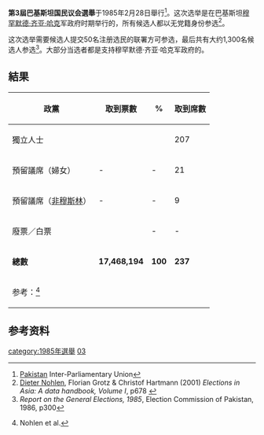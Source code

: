 {{Infobox election
| election_name = 1985年巴基斯坦大选
| country = 巴基斯坦
| type = parliamentary
| ongoing = no
| previous_election = 1977年巴基斯坦大选
| previous_year = 1977
| next_election = 1988年巴基斯坦大选
| next_year = 1988
| election_date = 1985年2月28日
| seats_for_election = [[巴基斯坦国民议会|巴基斯坦国民议会]]的所有237个席位
| majority_seats = 119
| turnout = 52.93%（{{decrease}} 10.17%）
| party1 = 无党籍
| seats_before1 = 8
| seats1 = '''237'''
| seat_change1 = {{increase}} 229
| popular_vote1 =
| percentage1 = '''100%'''
| title = 总理
| before_election = 无
| before_party = 
| posttitle = 选出总理
| after_election = [[穆罕默德·汗·居內久|穆罕默德·汗·居內久]]
| after_party = 无党籍
| map_size = 
| map_image = File:Pakistan General election 1985.png
| map_caption = 选举地图
}}{{Politics of Pakistan}}
'''第3屆巴基斯坦国民议会選舉'''于1985年2月28日舉行<ref name=IPU>[http://www.ipu.org/parline-e/reports/arc/PAKISTAN_1985_E.PDF Pakistan] {{Wayback|url=http://www.ipu.org/parline-e/reports/arc/PAKISTAN_1985_E.PDF |date=20160305074536 }} Inter-Parliamentary Union</ref>。这次选举是在巴基斯坦[[穆罕默德·齐亚·哈克|穆罕默德·齐亚·哈克]]军政府时期举行的，所有候选人都以无党籍身份参选<ref>[[Dieter_Nohlen|Dieter Nohlen]], Florian Grotz & Christof Hartmann (2001) ''Elections in Asia: A data handbook, Volume I'', p678 {{ISBN|0-19-924958-X}}</ref>。

这次选举需要候选人提交50名注册选民的联署方可参选，最后共有大约1,300名候选人参选<ref>''Report on the General Elections, 1985'', Election Commission of Pakistan, 1986, p300</ref>。大部分当选者都是支持穆罕默德·齐亚·哈克军政府的。

==結果==
{| class=wikitable style=text-align:right
|-
!政黨
!取到票數
!%
!取到席數
|-
|align=left|獨立人士|| || ||207
|-
|align=left|預留議席（婦女）||-||-||21
|-
|align=left|預留議席（[[非穆斯林|非穆斯林]]）||-||-||9
|-
|align=left|廢票／白票|| ||-||-
|-
|align=left|'''總數'''||'''17,468,194'''||'''100'''||'''237'''
|-
|colspan=4 align=left|参考：<ref>{{英文}}Nohlen et al.</ref>
|}

==参考资料==
{{reflist}}
{{巴基斯坦選舉}} 

[[category:1985年選舉|category:1985年選舉]] 
[[category:巴基斯坦下議院選舉|03]]